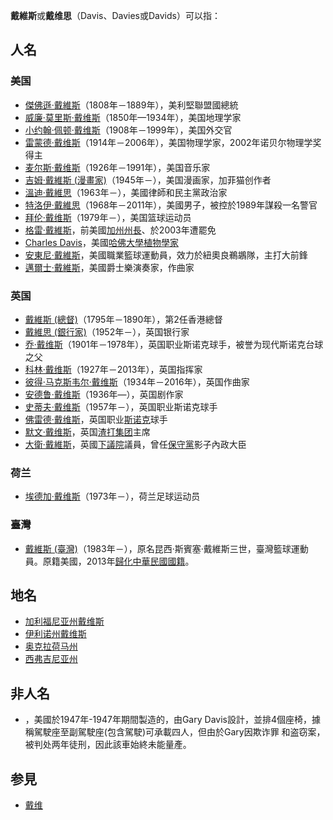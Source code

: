 '''戴維斯'''或'''戴维思'''（Davis、Davies或Davids）可以指：

== 人名 ==
=== 美国 ===
* [[傑佛遜·戴維斯|傑佛遜·戴維斯]]（1808年－1889年），美利堅聯盟國總統
* [[威廉·莫里斯·戴维斯|威廉·莫里斯·戴维斯]]（1850年—1934年），美国地理学家
* [[小约翰·佩顿·戴维斯|小约翰·佩顿·戴维斯]]（1908年－1999年），美国外交官
* [[雷蒙德·戴维斯|雷蒙德·戴维斯]]（1914年－2006年），美国物理学家，2002年诺贝尔物理学奖得主
* [[麦尔斯·戴维斯|麦尔斯·戴维斯]]（1926年－1991年），美国音乐家
* [[吉姆·戴維斯_(漫畫家)|吉姆·戴維斯 (漫畫家)]]（1945年－），美国漫画家，加菲猫创作者
* [[溫迪·戴維思|溫迪·戴維思]]（1963年－），美國律師和民主黨政治家
* [[特洛伊·戴維思|特洛伊·戴維思]]（1968年－2011年），美國男子，被控於1989年謀殺一名警官
* [[拜伦·戴维斯|拜伦·戴维斯]]（1979年－），美国篮球运动员
* [[格雷·戴維斯|格雷·戴維斯]]，前美國[[加利福尼亞州州長|加州州長]]、於2003年遭罷免
* [[Charles_Davis|Charles Davis]]，美國[[哈佛大學|哈佛大學]][[植物學家|植物學家]]
* [[安東尼·戴維斯_(籃球運動員)|安東尼·戴維斯]]，美國職業籃球運動員，效力於紐奧良鵜鶘隊，主打大前鋒
* [[邁爾士·戴維斯|邁爾士·戴維斯]]，美國爵士樂演奏家，作曲家

=== 英国 ===
* [[戴維斯_(總督)|戴維斯 (總督)]]（1795年－1890年），第2任香港總督
* [[戴維思_(銀行家)|戴維思 (銀行家)]]（1952年－），英国银行家
* [[乔·戴维斯|乔·戴维斯]]（1901年－1978年），英国职业斯诺克球手，被誉为现代斯诺克台球之父
* [[科林·戴维斯|科林·戴维斯]]（1927年－2013年），英国指挥家
* [[彼得·马克斯韦尔·戴维斯|彼得·马克斯韦尔·戴维斯]]（1934年－2016年），英国作曲家
* [[安德鲁·戴维斯|安德鲁·戴维斯]]（1936年—），英国剧作家
* [[史蒂夫·戴维斯|史蒂夫·戴维斯]]（1957年－），英国职业斯诺克球手
* [[佛雷德·戴维斯|佛雷德·戴维斯]]，英国职业[[斯诺克|斯诺克]]球手
* [[默文·戴维斯|默文·戴维斯]]，英国[[渣打集团|渣打集团]]主席
* [[大衛·戴維斯|大衛·戴維斯]]，英國[[下議院|下議院]]議員，曾任[[保守黨|保守黨]]影子內政大臣

=== 荷兰 ===
* [[埃德加·戴维斯|埃德加·戴维斯]]（1973年－），荷兰足球运动员

=== 臺灣 ===
* [[戴維斯_(臺灣)|戴維斯 (臺灣)]]（1983年－），原名昆西·斯賓塞·戴維斯三世，臺灣籃球運動員。原籍美國，2013年[[歸化|歸化]][[中華民國國籍|中華民國國籍]]。

== 地名 ==
*[[加利福尼亚州|加利福尼亚州]][[戴維斯_(加利福尼亞州)|戴维斯]]
*[[伊利诺州|伊利诺州]][[達維斯_(伊利諾伊州)|戴维斯]]
*[[奥克拉荷马州|奥克拉荷马州]]{{tsl|en|Davis, Oklahoma|戴维斯 (俄克拉荷马州)|戴维斯}}
*[[西弗吉尼亚州|西弗吉尼亚州]]{{tsl|en|:en:Davis, West Virginia|戴维斯 (西弗吉尼亚州)|戴维斯}}

==非人名==
* {{le|戴維斯·迪万|Davis Divan}}，美國{{le|戴維斯汽車公司|Davis Motorcar Company}}於1947年-1947年期間製造的{{tsl|en|Three-wheeler|三轮车 (机动)|三輪車}}，由Gary Davis設計，並排4個座椅，據稱駕駛座至副駕駛座(包含駕駛)可承載四人，但由於Gary因欺诈罪 和盗窃案，被判处两年徒刑，因此該車始終未能量產。

== 参見 ==
*[[戴维|戴维]]

{{消歧义|D|Cat=三字人名消歧义}}